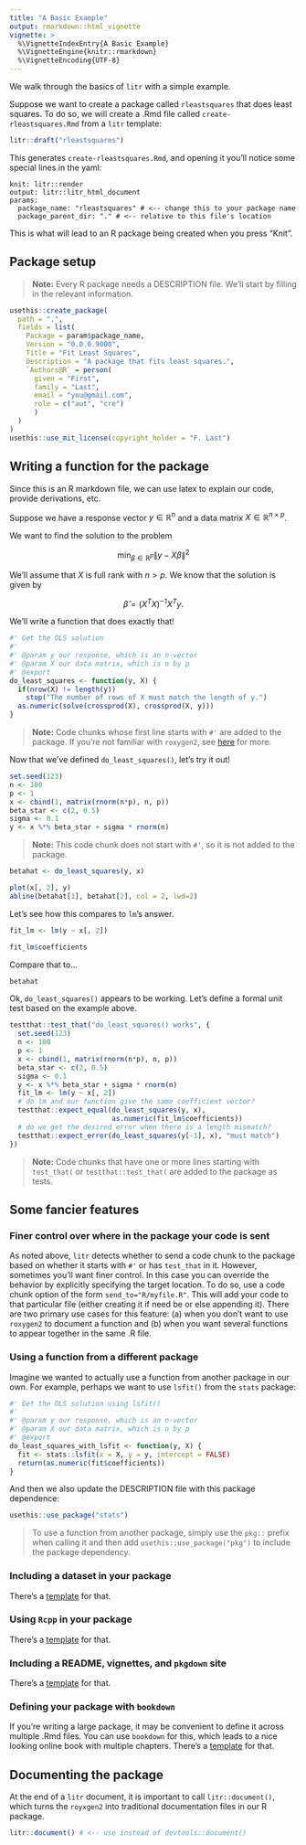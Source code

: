 ```yaml
---
title: "A Basic Example"
output: rmarkdown::html_vignette
vignette: >
  %\VignetteIndexEntry{A Basic Example}
  %\VignetteEngine{knitr::rmarkdown}
  %\VignetteEncoding{UTF-8}
---
```


\newcommand{\real}{\mathbb R}

We walk through the basics of `litr` with a simple example.

Suppose we want to create a package called `rleastsquares` that does least squares.  To do so, we will create a .Rmd file called `create-rleastsquares.Rmd` from a `litr` template:

```r
litr::draft("rleastsquares")
```

This generates `create-rleastsquares.Rmd`, and opening it you'll notice some special lines in the yaml:

```
knit: litr::render
output: litr::litr_html_document
params:
  package_name: "rleastsquares" # <-- change this to your package name
  package_parent_dir: "." # <-- relative to this file's location
```

This is what will lead to an R package being created when you press "Knit".

## Package setup

> **Note:** Every R package needs a DESCRIPTION file.  We'll start by filling in the relevant information.

```r
usethis::create_package(
  path = ".",
  fields = list(
    Package = param$package_name,
    Version = "0.0.0.9000",
    Title = "Fit Least Squares",
    Description = "A package that fits least squares.",
    `Authors@R` = person(
      given = "First",
      family = "Last",
      email = "you@gmail.com",
      role = c("aut", "cre")
      )
  )
)
usethis::use_mit_license(copyright_holder = "F. Last")
```

## Writing a function for the package

Since this is an R markdown file, we can use latex to explain our code, provide derivations, etc.

Suppose we have a response vector $y\in\real^n$ and a data matrix $X\in\real^{n\times p}$.

We want to find the solution to the problem

$$
\min_{\beta\in\real^p}\|y-X\beta\|^2
$$

We'll assume that $X$ is full rank with $n > p$.  We know that the solution is given by

$$
\hat\beta=(X^TX)^{-1}X^Ty.
$$

We'll write a function that does exactly that!

```r
#' Get the OLS solution
#' 
#' @param y our response, which is an n-vector
#' @param X our data matrix, which is n by p
#' @export
do_least_squares <- function(y, X) {
  if(nrow(X) != length(y))
    stop("The number of rows of X must match the length of y.")
  as.numeric(solve(crossprod(X), crossprod(X, y)))
}
```

> **Note:** Code chunks whose first line starts with `#'` are added to the package.  If you're not familiar with `roxygen2`, see [here](https://roxygen2.r-lib.org/) for more.

Now that we've defined `do_least_squares()`, let's try it out!

```r
set.seed(123)
n <- 100
p <- 1
x <- cbind(1, matrix(rnorm(n*p), n, p))
beta_star <- c(2, 0.5)
sigma <- 0.1
y <- x %*% beta_star + sigma * rnorm(n)
```

> **Note:** This code chunk does not start with `#'`, so it is not added to the package.

```r
betahat <- do_least_squares(y, x)
```

```r
plot(x[, 2], y)
abline(betahat[1], betahat[2], col = 2, lwd=2)
```

Let's see how this compares to `lm`'s answer.


```r
fit_lm <- lm(y ~ x[, 2])
```

```r
fit_lm$coefficients
```

Compare that to... 

```r
betahat
```

Ok, `do_least_squares()` appears to be working.  Let's define a formal unit test based on the example above.

```r
testthat::test_that("do_least_squares() works", {
  set.seed(123)
  n <- 100
  p <- 1
  x <- cbind(1, matrix(rnorm(n*p), n, p))
  beta_star <- c(2, 0.5)
  sigma <- 0.1
  y <- x %*% beta_star + sigma * rnorm(n)
  fit_lm <- lm(y ~ x[, 2])
  # do lm and our function give the same coefficient vector?
  testthat::expect_equal(do_least_squares(y, x),
                         as.numeric(fit_lm$coefficients))
  # do we get the desired error when there is a length mismatch?
  testthat::expect_error(do_least_squares(y[-1], x), "must match")
})
```

> **Note:** Code chunks that have one or more lines starting with `test_that(` or `testthat::test_that(` are added to the package as tests.

## Some fancier features

### Finer control over where in the package your code is sent

As noted above, `litr` detects whether to send a code chunk to the package based on whether it starts with `#'` or has `test_that` in it.  However, sometimes you'll want finer control.  In this case you can override the behavior by explicitly specifying the target location.  To do so, use a code chunk option of the form `send_to="R/myfile.R"`.  This will add your code to that particular file (either creating it if need be or else appending it).  There are two primary use cases for this feature: (a) when you don't want to use `roxygen2` to document a function and (b) when you want several functions to appear together in the same .R file.

### Using a function from a different package

Imagine we wanted to actually use a function from another package in our own.  For example, perhaps we want to use `lsfit()` from the `stats` package:

```r
#' Get the OLS solution using lsfit()
#' 
#' @param y our response, which is an n-vector
#' @param X our data matrix, which is n by p
#' @export
do_least_squares_with_lsfit <- function(y, X) {
  fit <- stats::lsfit(x = X, y = y, intercept = FALSE)
  return(as.numeric(fit$coefficients))
}
```

And then we also update the DESCRIPTION file with this package dependence:

```r
usethis::use_package("stats")
```

> To use a function from another package, simply use the `pkg::` prefix when calling it and then add `usethis::use_package("pkg")` to include the package dependency.

### Including a dataset in your package

There's a [template](package-templates.html) for that.

### Using `Rcpp` in your package

There's a [template](package-templates.html) for that.

### Including a README, vignettes, and `pkgdown` site

There's a [template](package-templates.html) for that.

### Defining your package with `bookdown`

If you're writing a large package, it may be convenient to define it across multiple .Rmd files. You can use `bookdown` for this, which leads to a nice looking online book with multiple chapters.  There's a [template](package-templates.html) for that.

## Documenting the package

At the end of a `litr` document, it is important to call `litr::document()`, which turns the `royxgen2` into traditional documentation files in our R package.

```r
litr::document() # <-- use instead of devtools::document()
```

